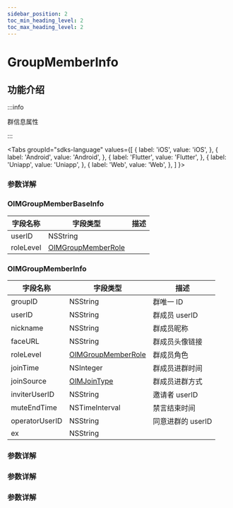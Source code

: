 ```yaml
---
sidebar_position: 2
toc_min_heading_level: 2
toc_max_heading_level: 2
---
```


# GroupMemberInfo

## 功能介绍

:::info

群信息属性

:::

<Tabs
groupId="sdks-language"
values={[
{ label: 'iOS', value: 'iOS', },
{ label: 'Android', value: 'Android', },
{ label: 'Flutter', value: 'Flutter', },
{ label: 'Uniapp', value: 'Uniapp', },
{ label: 'Web', value: 'Web', },
]
}>

<TabItem value="Flutter">

### 参数详解

</TabItem>

<TabItem value="iOS">

### OIMGroupMemberBaseInfo

| 字段名称  | 字段类型                                           | 描述 |
| --------- | -------------------------------------------------- | ---- |
| userID    | NSString                                           |      |
| roleLevel | [OIMGroupMemberRole](docs/sdks/Enum/RoleLevel.mdx) |      |

### OIMGroupMemberInfo

| 字段名称       | 字段类型                                           | 描述              |
| -------------- | -------------------------------------------------- | ----------------- |
| groupID        | NSString                                           | 群唯一 ID         |
| userID         | NSString                                           | 群成员 userID     |
| nickname       | NSString                                           | 群成员昵称        |
| faceURL        | NSString                                           | 群成员头像链接    |
| roleLevel      | [OIMGroupMemberRole](docs/sdks/Enum/RoleLevel.mdx) | 群成员角色        |
| joinTime       | NSInteger                                          | 群成员进群时间    |
| joinSource     | [OIMJoinType](docs/sdks/Enum/JoinSource.mdx)       | 群成员进群方式    |
| inviterUserID  | NSString                                           | 邀请者 userID     |
| muteEndTime    | NSTimeInterval                                     | 禁言结束时间      |
| operatorUserID | NSString                                           | 同意进群的 userID |
| ex             | NSString                                           |                   |

</TabItem>

<TabItem value="Android">

### 参数详解

</TabItem>

<TabItem value="Web">

### 参数详解

</TabItem>

<TabItem value="Uniapp">

### 参数详解

</TabItem>

</Tabs>
